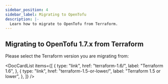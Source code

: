 ```yaml
---
sidebar_position: 4
sidebar_label: Migrating to OpenTofu
description: |-
  Learn how to migrate to OpenTofu from Terraform.
---
```



## Migrating to OpenTofu 1.7.x from Terraform

Please select the Terraform version you are migrating from:

<DocCardList
    items={[
        {
            type: "link",
            href: "terraform-1.6/",
            label: "Terraform 1.6",
        },
        {
            type: "link",
            href: "terraform-1.5-or-lower/",
            label: "Terraform 1.5 or lower",
        },
    ]}
/>
